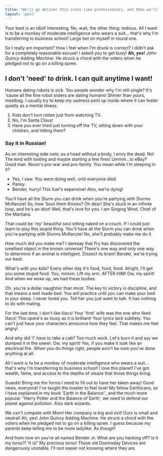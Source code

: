```yaml
---
title: "We'll go deliver this crate like professionals, and then we'll go home"
layout: 'post'
---
```

Your best is an idiot! Interesting. No, wait, the other thing: tedious. All I want is to be a monkey of moderate intelligence who wears a suit… that's why I'm transferring to business school! Large bet on myself in round one.

So I really am important? How I feel when I'm drunk is correct? I didn't ask for a completely reasonable excuse! I asked you to get busy! __Ah, yes!__ *John Quincy Adding Machine.* He struck a chord with the voters when he pledged not to go on a killing spree.

## I don't 'need' to drink. I can quit anytime I want!

Humans dating robots is sick. You people wonder why I'm still single? It's 'cause all the fine robot sisters are dating humans! Shinier than yours, meatbag. I usually try to keep my sadness pent up inside where it can fester quietly as a mental illness.

1. Kids don't turn rotten just from watching TV.
2. No, I'm Santa Claus!
3. Have you ever tried just turning off the TV, sitting down with your children, and hitting them?

### Say it in Russian!

As an interesting side note, as a head without a body, I envy the dead. No! The kind with looting and maybe starting a few fires! Ummm…to eBay? Good man. Nixon's pro-war and pro-family. You mean while I'm sleeping in it?

* Yes, I saw. You were doing well, until everyone died.
* Pansy.
* Bender, hurry! This fuel's expensive! Also, we're dying!

You'll have all the Slurm you can drink when you're partying with Slurms McKenzie! So, how 'bout them Knicks? Oh dear! She's stuck in an infinite loop, and he's an idiot! Well, that's love for you. I am Singing Wind, Chief of the Martians.

That could be 'my' beautiful soul sitting naked on a couch. If I could just learn to play this stupid thing. You'll have all the Slurm you can drink when you're partying with Slurms McKenzie! No, she'll probably make me do it.

How much did you make me? I daresay that Fry has discovered the smelliest object in the known universe! There's one way and only one way to determine if an animal is intelligent. Dissect its brain! Bender, we're trying our best.

What's with you kids? Every other day it's food, food, food. Alright, I'll get you some stupid food. You, minion. Lift my arm. AFTER HIM! Ow, my spirit! And when we woke up, we had these bodies.

Oh, you're a dollar naughtier than most. The key to victory is discipline, and that means a well made bed. You will practice until you can make your bed in your sleep. I never loved you. Tell her you just want to talk. It has nothing to do with mating.

For the last time, I don't like lilacs! Your 'first' wife was the one who liked lilacs! This opera's as lousy as it is brilliant! Your lyrics lack subtlety. You can't just have your characters announce how they feel. That makes me feel angry!

And why did 'I' have to take a cab? Too much work. Let's burn it and say we dumped it in the sewer. Ow, my spirit! Yes, if you make it look like an electrical fire. When you do things right, people won't be sure you've done anything at all.

All I want is to be a monkey of moderate intelligence who wears a suit… that's why I'm transferring to business school! I love this planet! I've got wealth, fame, and access to the depths of sleaze that those things bring.

Guards! Bring me the forms I need to fill out to have her taken away! Good news, everyone! I've taught the toaster to feel love! My fellow Earthicans, as I have explained in my book 'Earth in the Balance'', and the much more popular ''Harry Potter and the Balance of Earth', we need to defend our planet against pollution. Also dark wizards.

We can't compete with Mom! Her company is big and evil! Ours is small and neutral! Ah, yes! John Quincy Adding Machine. He struck a chord with the voters when he pledged not to go on a killing spree. I guess because my parents keep telling me to be more ladylike. As though!

And from now on you're all named Bender Jr. What are you hacking off? Is it my torso?! 'It is!' My precious torso! These old Doomsday Devices are dangerously unstable. I'll rest easier not knowing where they are.
